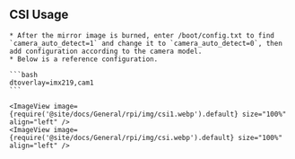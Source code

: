 


## CSI Usage

    * After the mirror image is burned, enter /boot/config.txt to find `camera_auto_detect=1` and change it to `camera_auto_detect=0`, then add configuration according to the camera model.
    * Below is a reference configuration.

    ```bash
    dtoverlay=imx219,cam1
    ```

    <ImageView image={require('@site/docs/General/rpi/img/csi1.webp').default} size="100%" align="left" />
    <ImageView image={require('@site/docs/General/rpi/img/csi.webp').default} size="100%" align="left" />